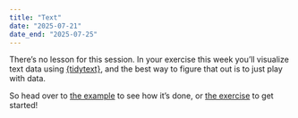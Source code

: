 ```yaml
---
title: "Text"
date: "2025-07-21"
date_end: "2025-07-25"
---
```


There's no lesson for this session. In your exercise this week you'll visualize text data using [{tidytext}](https://www.tidytextmining.com/), and the best way to figure that out is to just play with data.

So head over to [the example](/example/14-example.qmd) to see how it's done, or [the exercise](/assignment/14-exercise.qmd) to get started!

